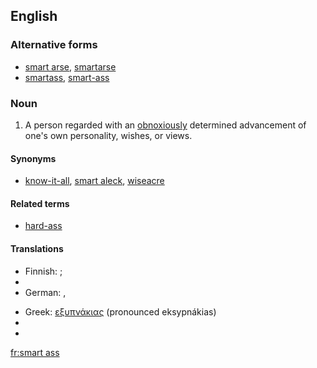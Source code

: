 ==English==

===Alternative forms===
* [[smart arse]], [[smartarse]]
* [[smartass]], [[smart-ass]]

===Noun===
{{en-noun|sg=[[smart]] [[ass]]|es}}

# {{slang}} A person regarded with an [[obnoxiously]] determined advancement of one's own personality, wishes, or views.

====Synonyms====
* [[know-it-all]], [[smart aleck]], [[wiseacre]]

====Related terms====
* [[hard-ass]]

====Translations====
{{trans-top|one promoting his own personality, wishes or views}}
* Finnish: ; {{t-|fi|neropatti}} {{qualifier|besserwisser}}
* {{trreq|Georgian}}
* German: {{t+|de|Klugscheißer}}, {{t+|de|Besserwisser}}
{{trans-mid}}
* Greek: [[εξυπνάκιας]] (pronounced eksypnákias)
* {{trreq|Korean}}
* {{trreq|Romanian}}
{{trans-bottom}}

[[fr:smart ass]]